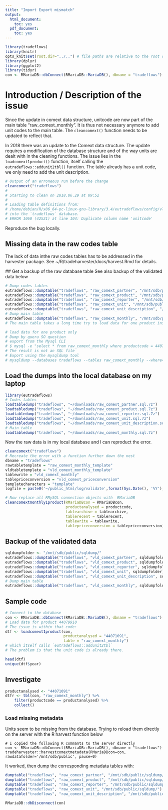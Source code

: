 ```yaml
---
title: "Import Export mismatch"
output:
  html_document:
    toc: yes
  pdf_document:
    toc: yes
---
```


```r
library(tradeflows)
library(knitr)
opts_knit$set(root.dir="../..") # file paths are relative to the root of the project directory
library(dplyr)
library(ggplot2)
library(tidyr)
con <- RMariaDB::dbConnect(RMariaDB::MariaDB(), dbname = "tradeflows")
``` 


# Introduction / Description of the issue

Since the update in comext data structure, unitcode are now part of the main table
"raw_comext_monthly". It is thus not necessary anymore to add unit codes to the main table.
The `cleancomext()` function needs to be updated to reflect that.
 

In 2018 there was an update to the Comext data structure.
The update requires a modification of the database structure and of
the way units are dealt with in the cleaning functions. 
The issue lies in the `loadcomext1product()` function, 
itself calling the `eutradeflows::addunit2tbl()` function.
The table already has a unit code, we only need to add the unit description. 

```r
# Output of an erroneous run before the change
cleancomext("tradeflows")
#
# Starting to clean on 2018.06.29 at 09:52
# 
# Loading table definitions from:
# /home/debian/R/x86_64-pc-linux-gnu-library/3.4/eutradeflows/config/vld_comext.sql
# into the `tradeflows` database.
# ERROR 1060 (42S21) at line 104: Duplicate column name 'unitcode'
```

Reproduce the bug locally.

## Missing data in the raw codes table
The lack of data inthe raw codes tables has to be addressed in the harvester package. 
See ~/R/tradeharvester/docs/harvest.Rmd for details.

## Get a backup of the raw database table
See also backup of the validated data below
```r
# Dump codes tables
eutradeflows::dumptable("tradeflows", "raw_comext_partner", "/mnt/sdb/public/sqldump/")
eutradeflows::dumptable("tradeflows", "raw_comext_product", "/mnt/sdb/public/sqldump/")
eutradeflows::dumptable("tradeflows", "raw_comext_reporter", "/mnt/sdb/public/sqldump/")
eutradeflows::dumptable("tradeflows", "raw_comext_unit", "/mnt/sdb/public/sqldump/")
eutradeflows::dumptable("tradeflows", "raw_comext_unit_description", "/mnt/sdb/public/sqldump/")
# Dump main table
eutradeflows::dumptable("tradeflows", "raw_comext_monthly", "/mnt/sdb/public/sqldump/")
# The main table takes a long time try to load data for one product instead

# load data for one product only
# Dump by queru SO question
# export from the Mysql CLI
# $ mysql -e "select * from raw_comext_monthly where productcode = 44071091" tradeflows > swd44071091.sql
# The result is not an SQL file
# Export using the mysqldump tool
# mysqldump --databases tradeflows --tables raw_comext_monthly --where="productcode = 44071091" > swd44071091.sql

```

## Load the dumps into the local database on my laptop

```r
library(eutradeflows)
# Codes tables
loadtabledump("tradeflows", "~/downloads/raw_comext_partner.sql.7z")
loadtabledump("tradeflows", "~/downloads/raw_comext_product.sql.7z")
loadtabledump("tradeflows", "~/downloads/raw_comext_reporter.sql.7z")
loadtabledump("tradeflows", "~/downloads/raw_comext_unit.sql.7z")
loadtabledump("tradeflows", "~/downloads/raw_comext_unit_description.sql.7z")
# Main table
loadtabledump("tradeflows", "~/downloads/raw_comext_monthly.sql.7z")
```

Now the raw data is in my local database and I can reproduct the error.
```r
cleancomext("tradeflows")
# Recreate the error with a function further down the nest 
dbname = "tradeflows"
rawtabletemplate = "raw_comext_monthly_template"
vldtabletemplate = "vld_comext_monthly_template"
tablewrite = "vld_comext_monthly"
tablepriceconversion = "vld_comext_priceconversion"
templatecharacters = "template"
logfile = paste0('~/public_html/log/validate',format(Sys.Date(), '%Y'),'.txt')

# Now replace all RMySQL connection objects with  RMariaDB
cleancomextmonthly1product(RMariaDBcon = RMariaDBcon,
                           productanalysed = productcode,
                           tablearchive = tablearchive,
                           tablerecent = tablerecent,
                           tablewrite = tablewrite,
                           tablepriceconversion = tablepriceconversion)
```


## Backup of the validated data
```r
sqldumpfolder <- "/mnt/sdb/public/sqldump/"
eutradeflows::dumptable("tradeflows", "vld_comext_partner", sqldumpfolder)
eutradeflows::dumptable("tradeflows", "vld_comext_product", sqldumpfolder)
eutradeflows::dumptable("tradeflows", "vld_comext_reporter", sqldumpfolder)
eutradeflows::dumptable("tradeflows", "vld_comext_unit", sqldumpfolder)
eutradeflows::dumptable("tradeflows", "vld_comext_unit_description", sqldumpfolder)
# Dump main table
eutradeflows::dumptable("tradeflows", "vld_comext_monthly", sqldumpfolder)
```




## Sample code
```r
# Connect to the database
con <- RMariaDB::dbConnect(RMariaDB::MariaDB(), dbname = "tradeflows")
# Load data for product 44079910
# The issue is within that code:
dtf <- loadcomext1product(con,
                          productanalysed = "44071091",
                          table = "raw_comext_monthly")
# which itself calls `eutradeflows::addunit2tbl`
# The problem is that the unit code is already there. 

head(dtf)
unique(dtf$year)
```

## Investigate

```r
productanalysed <- "44071091"
dtfr <- tbl(con, "raw_comext_monthly") %>%
    filter(productcode == productanalysed) %>%
    collect()
```


### Load missing metadata
Units seem to be missing from the database. 
Trying to reload them directly on the server with the R harvest function below
```
# I copied the following R commants to the server directly 
con <- RMariaDB::dbConnect(RMariaDB::MariaDB(), dbname = "tradeflows")
tradeharvester::harvestcomextmetadata(RMariaDBcon=con, rawdatafolder='/mnt/sdb/public', pause=0)
```

It worked, then dump the corresponding metadata tables with:
```r
dumptable("tradeflows", "raw_comext_partner", "/mnt/sdb/public/sqldump/")
dumptable("tradeflows", "raw_comext_product", "/mnt/sdb/public/sqldump/")
dumptable("tradeflows", "raw_comext_reporter", "/mnt/sdb/public/sqldump/")
dumptable("tradeflows", "raw_comext_unit", "/mnt/sdb/public/sqldump/")
dumptable("tradeflows", "raw_comext_unit_description", "/mnt/sdb/public/sqldump/")
```



```r
RMariaDB::dbDisconnect(con)
```


